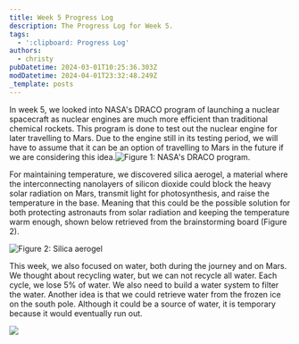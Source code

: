 ```yaml
---
title: Week 5 Progress Log
description: The Progress Log for Week 5.
tags:
  - ':clipboard: Progress Log'
authors:
  - christy
pubDatetime: 2024-03-01T10:25:36.303Z
modDatetime: 2024-04-01T23:32:48.249Z
_template: posts
---
```


In week 5, we looked into NASA's DRACO program of launching a nuclear spacecraft as nuclear engines are much more efficient than traditional chemical rockets. This program is done to test out the nuclear engine for later travelling to Mars. Due to the engine still in its testing period, we will have to assume that it can be an option of travelling to Mars in the future if we are considering this idea.![](</assets/images/Screenshot 2024-04-02 at 10.12.02.png> "Figure 1: NASA's DRACO program.")

For maintaining temperature, we discovered silica aerogel, a material where the interconnecting nanolayers of silicon dioxide could block the heavy solar radiation on Mars, transmit light for photosynthesis, and raise the temperature in the base. Meaning that this could be the possible solution for both protecting astronauts from solar radiation and keeping the temperature warm enough, shown below retrieved from the brainstorming board (Figure 2).

![](</assets/images/Screenshot 2024-03-28 at 10.03.56.png> "Figure 2: Silica aerogel")

This week, we also focused on water, both during the journey and on Mars. We thought about recycling water, but we can not recycle all water. Each cycle, we lose 5% of water. We also need to build a water system to filter the water. Another idea is that we could retrieve water from the frozen ice on the south pole. Although it could be a source of water, it is temporary because it would eventually run out. 

![](</assets/images/Screenshot 2024-04-02 at 10.32.19.png>)
